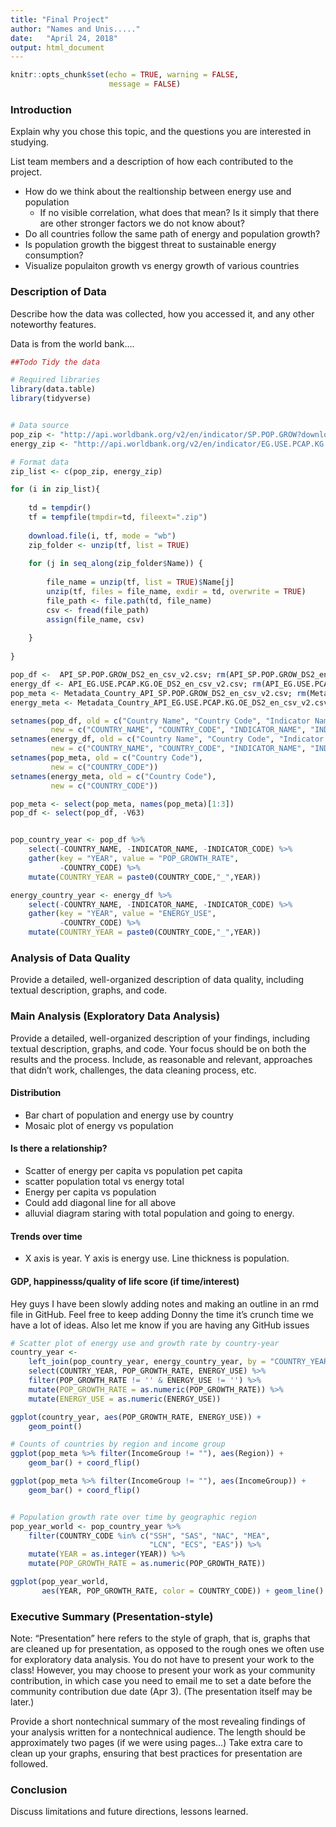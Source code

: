 ```yaml
---
title: "Final Project"
author: "Names and Unis....."
date:   "April 24, 2018"
output: html_document
---
```


```r
knitr::opts_chunk$set(echo = TRUE, warning = FALSE,
                      message = FALSE)
```

### Introduction

Explain why you chose this topic, and the questions you are interested in studying.

List team members and a description of how each contributed to the project.

- How do we think about the realtionship between energy use and population
  - If no visible correlation, what does that mean? Is it simply that there are other stronger factors we do not know about?
- Do all countries follow the same path of energy and population growth?
- Is population growth the biggest threat to sustainable energy consumption?
- Visualize populaiton growth vs energy growth of various countries

### Description of Data

Describe how the data was collected, how you accessed it, and any other noteworthy features.

Data is from the world bank....

```r
##Todo Tidy the data

# Required libraries
library(data.table)
library(tidyverse)


# Data source
pop_zip <- "http://api.worldbank.org/v2/en/indicator/SP.POP.GROW?downloadformat=csv"
energy_zip <- "http://api.worldbank.org/v2/en/indicator/EG.USE.PCAP.KG.OE?downloadformat=csv"

# Format data
zip_list <- c(pop_zip, energy_zip)

for (i in zip_list){
    
    td = tempdir()
    tf = tempfile(tmpdir=td, fileext=".zip")
    
    download.file(i, tf, mode = "wb")
    zip_folder <- unzip(tf, list = TRUE)
    
    for (j in seq_along(zip_folder$Name)) {
        
        file_name = unzip(tf, list = TRUE)$Name[j]
        unzip(tf, files = file_name, exdir = td, overwrite = TRUE)
        file_path <- file.path(td, file_name)
        csv <- fread(file_path)
        assign(file_name, csv)
        
    }
    
}

pop_df <-  API_SP.POP.GROW_DS2_en_csv_v2.csv; rm(API_SP.POP.GROW_DS2_en_csv_v2.csv)
energy_df <- API_EG.USE.PCAP.KG.OE_DS2_en_csv_v2.csv; rm(API_EG.USE.PCAP.KG.OE_DS2_en_csv_v2.csv)
pop_meta <- Metadata_Country_API_SP.POP.GROW_DS2_en_csv_v2.csv; rm(Metadata_Country_API_SP.POP.GROW_DS2_en_csv_v2.csv)
energy_meta <- Metadata_Country_API_EG.USE.PCAP.KG.OE_DS2_en_csv_v2.csv; rm(Metadata_Country_API_EG.USE.PCAP.KG.OE_DS2_en_csv_v2.csv)

setnames(pop_df, old = c("Country Name", "Country Code", "Indicator Name", "Indicator Code"), 
         new = c("COUNTRY_NAME", "COUNTRY_CODE", "INDICATOR_NAME", "INDICATOR_CODE"))
setnames(energy_df, old = c("Country Name", "Country Code", "Indicator Name", "Indicator Code"), 
         new = c("COUNTRY_NAME", "COUNTRY_CODE", "INDICATOR_NAME", "INDICATOR_CODE"))
setnames(pop_meta, old = c("Country Code"), 
         new = c("COUNTRY_CODE"))
setnames(energy_meta, old = c("Country Code"), 
         new = c("COUNTRY_CODE"))

pop_meta <- select(pop_meta, names(pop_meta)[1:3])
pop_df <- select(pop_df, -V63)


pop_country_year <- pop_df %>%
    select(-COUNTRY_NAME, -INDICATOR_NAME, -INDICATOR_CODE) %>%
    gather(key = "YEAR", value = "POP_GROWTH_RATE", 
           -COUNTRY_CODE) %>%
    mutate(COUNTRY_YEAR = paste0(COUNTRY_CODE,"_",YEAR))

energy_country_year <- energy_df %>%
    select(-COUNTRY_NAME, -INDICATOR_NAME, -INDICATOR_CODE) %>%
    gather(key = "YEAR", value = "ENERGY_USE", 
           -COUNTRY_CODE) %>%
    mutate(COUNTRY_YEAR = paste0(COUNTRY_CODE,"_",YEAR))
```


### Analysis of Data Quality

Provide a detailed, well-organized description of data quality, including textual description, graphs, and code.

 

### Main Analysis (Exploratory Data Analysis)

Provide a detailed, well-organized description of your findings, including textual description, graphs, and code.  Your focus should be on both the results and the process. Include, as reasonable and relevant, approaches that didn't work, challenges, the data cleaning process, etc.


#### Distribution
- Bar chart of population and energy use by country
- Mosaic plot of energy vs population 

#### Is there a relationship?
- Scatter of energy per capita vs population pet capita
- scatter population total vs energy total
- Energy per capita vs population
- Could add diagonal line for all above
- alluvial diagram staring with total population and going to energy.


#### Trends over time
- X axis is year. Y axis is energy use. Line thickness is population.

#### GDP, happinesss/quality of life score (if time/interest)

Hey guys I have been slowly adding notes and making an outline in an rmd file in GitHub. Feel free to keep adding Donny the time it's crunch time we have a lot of ideas. Also let me know if you are having any GitHub issues 
  
  
```r
# Scatter plot of energy use and growth rate by country-year
country_year <- 
    left_join(pop_country_year, energy_country_year, by = "COUNTRY_YEAR") %>%
    select(COUNTRY_YEAR, POP_GROWTH_RATE, ENERGY_USE) %>%
    filter(POP_GROWTH_RATE != '' & ENERGY_USE != '') %>%
    mutate(POP_GROWTH_RATE = as.numeric(POP_GROWTH_RATE)) %>%
    mutate(ENERGY_USE = as.numeric(ENERGY_USE))

ggplot(country_year, aes(POP_GROWTH_RATE, ENERGY_USE)) + 
    geom_point()

# Counts of countries by region and income group
ggplot(pop_meta %>% filter(IncomeGroup != ""), aes(Region)) +
    geom_bar() + coord_flip()

ggplot(pop_meta %>% filter(IncomeGroup != ""), aes(IncomeGroup)) +
    geom_bar() + coord_flip()


# Population growth rate over time by geographic region
pop_year_world <- pop_country_year %>%
    filter(COUNTRY_CODE %in% c("SSH", "SAS", "NAC", "MEA", 
                               "LCN", "ECS", "EAS")) %>%
    mutate(YEAR = as.integer(YEAR)) %>%
    mutate(POP_GROWTH_RATE = as.numeric(POP_GROWTH_RATE))

ggplot(pop_year_world, 
       aes(YEAR, POP_GROWTH_RATE, color = COUNTRY_CODE)) + geom_line()

```

### Executive Summary (Presentation-style)

Note: "Presentation" here refers to the style of graph, that is, graphs that are cleaned up for presentation, as opposed to the rough ones we often use for exploratory data analysis. You do not have to present your work to the class! However, you may choose to present your work as your community contribution, in which case you need to email me to set a date before the community contribution due date (Apr 3). (The presentation itself may be later.)

Provide a short nontechnical summary of the most revealing findings of your analysis  written for a nontechnical audience. The length should be approximately two pages (if we were using pages...) Take extra care to clean up your graphs, ensuring that best practices for presentation are followed.

 

### Conclusion

Discuss limitations and future directions, lessons learned.